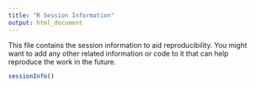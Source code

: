 ```yaml
---
title: "R Session Information"
output: html_document
---
```


This file contains the session information to aid reproducibility.
You might want to add any other related information or code to it that can help reproduce the work in the future. 

```r
sessionInfo()
```

